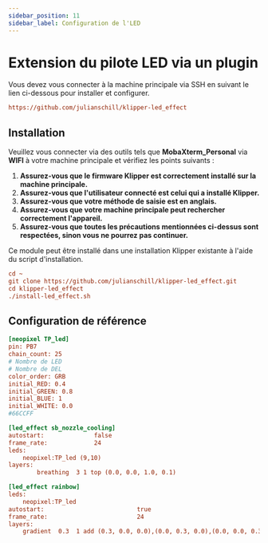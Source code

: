 ```yaml
---
sidebar_position: 11
sidebar_label: Configuration de l'LED
---
```



# Extension du pilote LED via un plugin

Vous devez vous connecter à la machine principale via SSH en suivant le lien ci-dessous pour installer et configurer.

```cfg
https://github.com/julianschill/klipper-led_effect
```

## Installation

Veuillez vous connecter via des outils tels que **MobaXterm_Personal** via **WIFI** à votre machine principale et vérifiez les points suivants :

1. **Assurez-vous que le firmware Klipper est correctement installé sur la machine principale.**
2. **Assurez-vous que l'utilisateur connecté est celui qui a installé Klipper.**
3. **Assurez-vous que votre méthode de saisie est en anglais.**
4. **Assurez-vous que votre machine principale peut rechercher correctement l'appareil.**
5. **Assurez-vous que toutes les précautions mentionnées ci-dessus sont respectées, sinon vous ne pourrez pas continuer.**

Ce module peut être installé dans une installation Klipper existante à l'aide du script d'installation.

```cfg
cd ~
git clone https://github.com/julianschill/klipper-led_effect.git
cd klipper-led_effect
./install-led_effect.sh
```

## Configuration de référence

```cfg
[neopixel TP_led]
pin: PB7
chain_count: 25
# Nombre de LED
# Nombre de DEL
color_order: GRB
initial_RED: 0.4    
initial_GREEN: 0.8
initial_BLUE: 1
initial_WHITE: 0.0
#66CCFF 

[led_effect sb_nozzle_cooling]
autostart:              false
frame_rate:             24
leds:
    neopixel:TP_led (9,10)
layers:
        breathing  3 1 top (0.0, 0.0, 1.0, 0.1)

[led_effect rainbow]
leds:
    neopixel:TP_led
autostart:                          true
frame_rate:                         24
layers:
    gradient  0.3  1 add (0.3, 0.0, 0.0),(0.0, 0.3, 0.0),(0.0, 0.0, 0.3)

```
